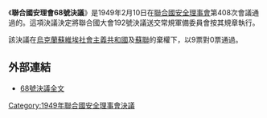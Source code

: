 {{Infobox UN resolution
|number = 68
|organ = SC
|year = 1949年
|date = 2月10日
|meeting = 408
|code =S/RES/68
|document = http://www.un.org/zh/documents/view_doc.asp?symbol=S/RES/68(1949)
|for = 9
|abstention = 2
|against = 0
|subject = 軍備：調節與裁減
|result = 通過
|image = 
|caption = 
}}

《'''聯合國安理會68號決議'''》是1949年2月10日在[[聯合國安全理事會|聯合國安全理事會]]第408次會議通過的。這項決議決定將聯合國大會192號決議送交常規軍備委員會按其規章執行。

該決議在[[烏克蘭蘇維埃社會主義共和國|烏克蘭蘇維埃社會主義共和國]]及[[蘇聯|蘇聯]]的棄權下，以9票對0票通過。

==外部連結==
*[http://www.un.org/zh/documents/view_doc.asp?symbol=S/RES/68(1949) 68號決議全文] {{Wayback|url=http://www.un.org/zh/documents/view_doc.asp?symbol=S%2FRES%2F68%281949%29 |date=20160401195305 }}

{{UN-stub}}
{{UNSCR 1949}}

[[Category:1949年聯合國安全理事會決議|Category:1949年聯合國安全理事會決議]]